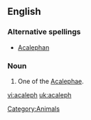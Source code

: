 ==English==

===Alternative spellings===
* [[Acalephan]]

===Noun===
{{en-noun}}

# One of the [[Acalephae]].

{{anagrams:en/aacehlp}}
[[Category:Animals]]

[[vi:acaleph]]
[[uk:acaleph]]